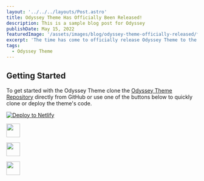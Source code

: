 ```yaml
---
layout: '../../../layouts/Post.astro'
title: Odyssey Theme Has Officially Been Released!
description: This is a sample blog post for Odyssey
publishDate: May 15, 2022
featuredImage: '/assets/images/blog/odyssey-theme-officially-released/featured.jpg'
excerpt: 'The time has come to officially release Odyssey Theme to the world. Learn more about what it is and how you can start using it today.'
tags:
  - Odyssey Theme
---
```



## Getting Started

To get started with the Odyssey Theme clone the [Odyssey Theme Repository](https://github.com/littlesticksdev/odyssey-theme) directly from GitHub or use one of the buttons below to quickly clone or deploy the theme's code.

[![Deploy to Netlify](https://www.netlify.com/img/deploy/button.svg)](https://app.netlify.com/start/deploy?repository=https://github.com/littlesticksdev/odyssey-theme)

<p>
	<a href="https://stackblitz.com/github/littlesticksdev/odyssey-theme/tree/main/theme">
		<img
			src="https://developer.stackblitz.com/img/open_in_stackblitz.svg"
			height="36px"
		/>
	</a>
</p>
<p>
	<a href="https://codesandbox.io/s/github/littlesticksdev/odyssey-theme/tree/main/theme">
		<img src="/assets/images/badges/open-in-codesandbox.svg" height="36px" />
	</a>
</p>
<p>
	<a href="https://gitpod.io/#https://github.com/littlesticksdev/odyssey-theme/tree/main/theme">
		<img src="/assets/images/badges/open-in-gitpod.svg" height="36px" />
	</a>
</p>
